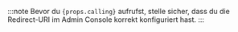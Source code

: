:::note
Bevor du <code>{props.calling}</code> aufrufst, stelle sicher, dass du die Redirect-URI im Admin Console korrekt konfiguriert hast.
:::
